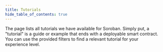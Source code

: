 ```yaml
---
title: Tutorials
hide_table_of_contents: true
---
```



The page lists all tutorials we have available for Soroban. Simply put, a "tutorial" is a guide or example that ends with a deployable smart contract. You can use the provided filters to find a relevant tutorial for your experience level.

<DocCardList />
